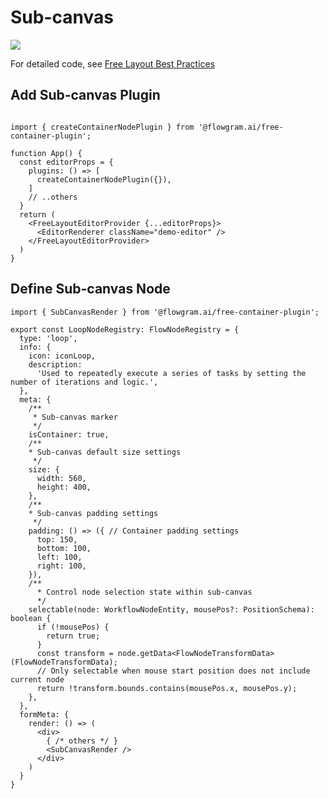 # Sub-canvas

<img loading="lazy" className="invert-img" src="/free-layout/loop2.png"/>

For detailed code, see [Free Layout Best Practices](/examples/free-layout/free-feature-overview.html)

## Add Sub-canvas Plugin

```tsx pure

import { createContainerNodePlugin } from '@flowgram.ai/free-container-plugin';

function App() {
  const editorProps = {
    plugins: () => [
      createContainerNodePlugin({}),
    ]
    // ..others
  }
  return (
    <FreeLayoutEditorProvider {...editorProps}>
      <EditorRenderer className="demo-editor" />
    </FreeLayoutEditorProvider>
  )
}
```

## Define Sub-canvas Node

```tsx pure
import { SubCanvasRender } from '@flowgram.ai/free-container-plugin';

export const LoopNodeRegistry: FlowNodeRegistry = {
  type: 'loop',
  info: {
    icon: iconLoop,
    description:
      'Used to repeatedly execute a series of tasks by setting the number of iterations and logic.',
  },
  meta: {
    /**
     * Sub-canvas marker
     */
    isContainer: true,
    /**
    * Sub-canvas default size settings
     */
    size: {
      width: 560,
      height: 400,
    },
    /**
    * Sub-canvas padding settings
     */
    padding: () => ({ // Container padding settings
      top: 150,
      bottom: 100,
      left: 100,
      right: 100,
    }),
    /**
      * Control node selection state within sub-canvas
      */
    selectable(node: WorkflowNodeEntity, mousePos?: PositionSchema): boolean {
      if (!mousePos) {
        return true;
      }
      const transform = node.getData<FlowNodeTransformData>(FlowNodeTransformData);
      // Only selectable when mouse start position does not include current node
      return !transform.bounds.contains(mousePos.x, mousePos.y);
    },
  },
  formMeta: {
    render: () => (
      <div>
        { /* others */ }
        <SubCanvasRender />
      </div>
    )
  }
}
```
